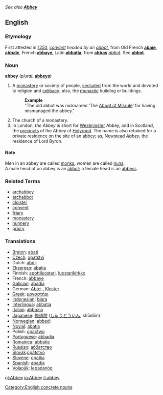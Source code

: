 {{Wikisource1911Enc|Abbey}}
''See also '''[[Abbey]]'''''
==English==

===Etymology===
First attested in [[w:1250|1250]], ''[[convent]] headed by an [[abbot]]'', from Old French '''[[abaïe]]''', '''[[abbaïe]]''', French '''[[abbaye]]''', Latin '''[[abbatia]]''', from '''[[abbas]]''' ''[[abbot]]''. See '''[[abbot]]'''.

===Noun===
'''abbey'''  (''plural:'' '''[[abbeys]]''')
# A [[monastery]] or society of people, [[secluded]] from the world and devoted to religion and [[celibacy]]; also, the [[monastic]] building or buildings.
#:'''Example'''
#:"The old abbot was nicknamed 'The [[Abbot of Misrule]]' for having mismanaged the abbey." 
# The church of a monastery.
# In London, ''the Abbey'' is short for [[Westminster]] Abbey, and in Scotland, the [[precincts]] of the Abbey of [[Holyrood]]. The name is also retained for a private residence on the site of an [[abbey]]; as, [[Newstead]] ''Abbey'', the residence of Lord Byron.

====Note====
Men in an abbey are called [[monk]]s, women are called [[nun]]s.<br>
A male head of an abbey is an [[abbot]]; a female head is an [[abbess]].

===Related Terms===
*[[archabbey]]
*[[archabbot]]
*[[cloister]]
*[[convent]]
*[[friary]]
*[[monastery]]
*[[nunnery]]
*[[priory]]

===Translations===
*[[Breton]]: [[abati]] {{f}}
*[[Czech]]: [[opatství]] {{n}}
*Dutch: [[abdij]] {{f}}
*[[Ekspreso]]: [[abatia]]
*Finnish: [[apottiluostari]], [[luostarikirkko]]
*French: [[abbaye]] {{f}}
*[[Galician]]: [[abadía]] {{f}}
*German: [[Abtei]] {{f}}, [[Kloster]] {{n}}
*[[Greek]]: [[μοναστήρι]]
*[[Indonesian]]: [[biara]]
*[[Interlingua]]: [[abbatia]]
*[[Italian]]: [[abbazia]]
*[[Japanese]]: [[修道院]] ([[しゅうどういん]], shūdōin)
*[[Norwegian]]: [[abbedi]]
*[[Novial]]: [[abatia]]
*Polish: [[opactwo]] {{n}}
*[[Portuguese]]: [[abbadia]]
*[[Romanica]]: [[abbatia]] {{f}}
*[[Russian]]: [[аббатство]] {{n}}
*[[Slovak]]:[[opátstvo]] {{n}}
*[[Slovene]]: [[opatija]] {{f}}
*[[Spanish]]: [[abadía]] {{f}}
*[[Volapük]]: [[lepädanöp]]

[[Category:English concrete nouns]]

[[gl:Abbey]]
[[io:Abbey]]
[[it:abbey]]